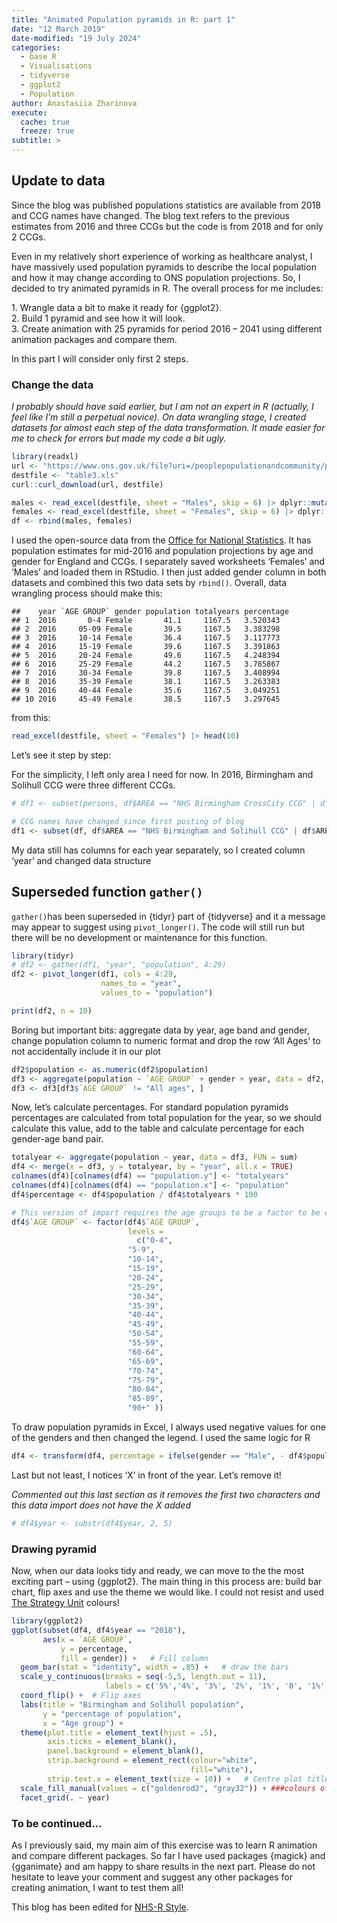 ```yaml
---
title: "Animated Population pyramids in R: part 1"
date: "12 March 2019"
date-modified: "19 July 2024"
categories:
  - base R
  - Visualisations
  - tidyverse
  - ggplot2
  - Population
author: Anastasiia Zharinova
execute: 
  cache: true
  freeze: true
subtitle: >
---
```


:::{.callout-important collapse=false appearance='default' icon=true}
## Update to data
Since the blog was published populations statistics are available from 2018 and CCG names have changed.
The blog text refers to the previous estimates from 2016 and three CCGs but the code is from 2018 and for only 2 CCGs.
:::


Even in my relatively short experience of working as healthcare analyst, I have massively used population pyramids to describe the local population and how it may change according to ONS population projections. So, I decided to try animated pyramids in R. The overall process for me includes:

1\. Wrangle data a bit to make it ready for {ggplot2}.\
2. Build 1 pyramid and see how it will look.\
3. Create animation with 25 pyramids for period 2016 – 2041 using different animation packages and compare them.

In this part I will consider only first 2 steps.

### **Change the data**

*I probably should have said earlier, but I am not an expert in R (actually, I feel like I'm still a perpetual novice). On data wrangling stage, I created datasets for almost each step of the data transformation. It made easier for me to check for errors but made my code a bit ugly.*

```r
library(readxl)
url <- "https://www.ons.gov.uk/file?uri=/peoplepopulationandcommunity/populationandmigration/populationprojections/datasets/clinicalcommissioninggroupsinenglandtable3/2018based/table3.xls"
destfile <- "table3.xls"
curl::curl_download(url, destfile)

males <- read_excel(destfile, sheet = "Males", skip = 6) |> dplyr::mutate(gender = "Male")
females <- read_excel(destfile, sheet = "Females", skip = 6) |> dplyr::mutate(gender = "Female")
df <- rbind(males, females)
```

I used the open-source data from the [Office for National Statistics](https://www.ons.gov.uk/peoplepopulationandcommunity/populationandmigration/populationprojections/datasets/clinicalcommissioninggroupsinenglandtable3). It has population estimates for mid-2016 and population projections by age and gender for England and CCGs. I separately saved worksheets ‘Females' and ‘Males' and loaded them in RStudio. I then just added gender column in both datasets and combined this two data sets by `rbind()`. Overall, data wrangling process should make this:

```         
##    year `AGE GROUP` gender population totalyears percentage
## 1  2016       0-4 Female       41.1     1167.5   3.520343
## 2  2016     05-09 Female       39.5     1167.5   3.383298
## 3  2016     10-14 Female       36.4     1167.5   3.117773
## 4  2016     15-19 Female       39.6     1167.5   3.391863
## 5  2016     20-24 Female       49.6     1167.5   4.248394
## 6  2016     25-29 Female       44.2     1167.5   3.785867
## 7  2016     30-34 Female       39.8     1167.5   3.408994
## 8  2016     35-39 Female       38.1     1167.5   3.263383
## 9  2016     40-44 Female       35.6     1167.5   3.049251
## 10 2016     45-49 Female       38.5     1167.5   3.297645
```

from this:

```r
read_excel(destfile, sheet = "Females") |> head(10)
```


Let's see it step by step:

For the simplicity, I left only area I need for now. In 2016, Birmingham and Solihull CCG were three different CCGs.

```r
# df1 <- subset(persons, df$AREA == "NHS Birmingham CrossCity CCG" | df$AREA == "NHS Birmingham South and Central CCG" | df$AREA == "NHS Solihull CCG")

# CCG names have changed since first posting of blog
df1 <- subset(df, df$AREA == "NHS Birmingham and Solihull CCG" | df$AREA == "NHS Sandwell and West Birmingham CCG")
```

My data still has columns for each year separately, so I created column ‘year' and changed data structure

:::{.callout-caution collapse=false appearance='default' icon=true}
## Superseded function `gather()`
`gather()`has been superseded in {tidyr} part of {tidyverse} and it a message may appear to suggest using `pivot_longer()`. The code will still run but there will be no development or maintenance for this function.
:::


```r
library(tidyr)
# df2 <- gather(df1, "year", "population", 4:29)
df2 <- pivot_longer(df1, cols = 4:29,
                    names_to = "year",
                    values_to = "population")

print(df2, n = 10)
```

Boring but important bits: aggregate data by year, age band and gender, change population column to numeric format and drop the row ‘All Ages' to not accidentally include it in our plot

```r
df2$population <- as.numeric(df2$population)
df3 <- aggregate(population ~ `AGE GROUP` + gender + year, data = df2, FUN = sum)
df3 <- df3[df3$`AGE GROUP` != "All ages", ]
```

Now, let's calculate percentages. For standard population pyramids percentages are calculated from total population for the year, so we should calculate this value, add to the table and calculate percentage for each gender-age band pair.

```r
totalyear <- aggregate(population ~ year, data = df3, FUN = sum)
df4 <- merge(x = df3, y = totalyear, by = "year", all.x = TRUE)
colnames(df4)[colnames(df4) == "population.y"] <- "totalyears"
colnames(df4)[colnames(df4) == "population.x"] <- "population"
df4$percentage <- df4$population / df4$totalyears * 100

# This version of import requires the age groups to be a factor to be ordered:
df4$`AGE GROUP` <- factor(df4$`AGE GROUP`, 
                          levels = 
                            c("0-4",
                          "5-9",   
                          "10-14",
                          "15-19",
                          "20-24",
                          "25-29",
                          "30-34", 
                          "35-39", 
                          "40-44", 
                          "45-49", 
                          "50-54",
                          "55-59", 
                          "60-64",
                          "65-69",
                          "70-74",
                          "75-79",
                          "80-84",
                          "85-89",
                          "90+" ))
```

To draw population pyramids in Excel, I always used negative values for one of the genders and then changed the legend. I used the same logic for R

```r
df4 <- transform(df4, percentage = ifelse(gender == "Male", - df4$population / df4$totalyears * 100, percentage))
```

Last but not least, I notices ‘X' in front of the year. Let's remove it!

*Commented out this last section as it removes the first two characters and this data import does not have the X added*

```r
# df4$year <- substr(df4$year, 2, 5) 
```

### **Drawing pyramid**

Now, when our data looks tidy and ready, we can move to the the most exciting part – using {ggplot2}. The main thing in this process are: build bar chart, flip axes and use the theme we would like. I could not resist and used [The Strategy Unit](https://www.strategyunitwm.nhs.uk/) colours!

```r
library(ggplot2)
ggplot(subset(df4, df4$year == "2018"), 
       aes(x = `AGE GROUP`, 
           y = percentage, 
           fill = gender)) +   # Fill column
  geom_bar(stat = "identity", width = .85) +   # draw the bars
  scale_y_continuous(breaks = seq(-5,5, length.out = 11),
                     labels = c('5%','4%', '3%', '2%', '1%', '0', '1%','2%','3%','4%','5%')) +
  coord_flip() +  # Flip axes
  labs(title = "Birmingham and Solihull population", 
       y = "percentage of population", 
       x = "Age group") +
  theme(plot.title = element_text(hjust = .5),
        axis.ticks = element_blank(),
        panel.background = element_blank(), 
        strip.background = element_rect(colour="white", 
                                        fill="white"), 
        strip.text.x = element_text(size = 10)) +   # Centre plot title
  scale_fill_manual(values = c("goldenrod2", "gray32")) + ###colours of Strategy Unit+ 
  facet_grid(. ~ year)

```

### **To be continued…**

As I previously said, my main aim of this exercise was to learn R animation and compare different packages. So far I have used packages {magick} and {gganimate} and am happy to share results in the next part. Please do not hesitate to leave your comment and suggest any other packages for creating animation, I want to test them all!

This blog has been edited for [NHS-R Style](https://nhsrway.nhsrcommunity.com/style-guides.html#referencing-r-packages-and-functions-in-text).
